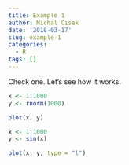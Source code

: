 ```yaml
---
title: Example 1
author: Michal Cisek
date: '2018-03-17'
slug: example-1
categories:
  - R
tags: []
---
```


Check one. Let's see how it works.

```r
x <- 1:1000
y <- rnorm(1000)

plot(x, y)
```

```r
x <- 1:1000
y <- sin(x)

plot(x, y, type = "l")
```